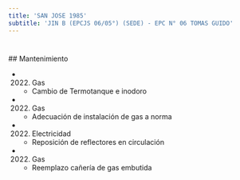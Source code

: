 ```yaml
---
title: 'SAN JOSE 1985'
subtitle: 'JIN B (EPCJS 06/05°) (SEDE) - EPC N° 06 TOMAS GUIDO'
---
```


#


 ## Mantenimiento

*  (2022) Gas 
    + Cambio de Termotanque e inodoro

*  (2022) Gas 
    + Adecuación de instalación de gas a norma

*  (2022) Electricidad 
    + Reposición de reflectores en circulación

*  (2022) Gas 
    + Reemplazo cañería de gas embutida



